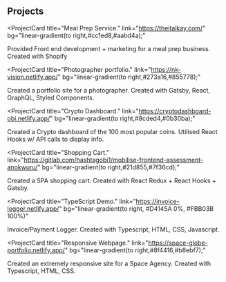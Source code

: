 ## Projects

<ProjectCard
title="Meal Prep Service."
link="https://theitalkay.com/"
bg="linear-gradient(to right,#cc1ed8,#aabd4a);"
>
Provided Front end development + marketing for a meal prep business. Created with Shopify
</ProjectCard>

<ProjectCard
title="Photographer portfolio."
link="https://nk-vision.netlify.app/"
bg="linear-gradient(to right,#273a16,#855778);"
>
Created a portfolio site for a photographer. Created with Gatsby, React, GraphQL, Styled Components.
</ProjectCard>

<ProjectCard
title="Crypto Dashboard."
link="https://cryptodashboard-obi.netlify.app/"
bg="linear-gradient(to right,#8cded4,#0b30ba);"
>
Created a Crypto dashboard of the 100 most popular coins. Utilised React Hooks w/ API calls to display info.
</ProjectCard>

<ProjectCard 
title="Shopping Cart."
link="https://gitlab.com/hashtagobi1/mobilise-frontend-assessment-anokwuru/"
bg="linear-gradient(to right,#21d855,#7f36cd);"
>
Created a SPA shopping cart. Created with React Redux + React Hooks + Gatsby.
</ProjectCard>


<ProjectCard
title="TypeScript Demo."
link="https://invoice-logger.netlify.app/"
bg="linear-gradient(to right, #D4145A 0%, #FBB03B 100%)"
>
Invoice/Payment Logger. Created with Typescript, HTML, CSS, Javascript.
</ProjectCard>

<ProjectCard
title="Responsive Webpage."
link="https://space-globe-portfolio.netlify.app/"
bg="linear-gradient(to right,#8f4416,#b8ebf7);"
>
Created an extremely responsive site for a Space Agency. Created with Typescript, HTML, CSS.
</ProjectCard>






